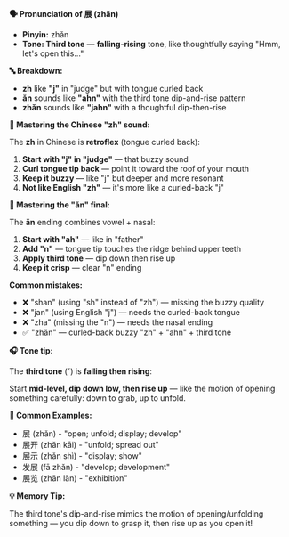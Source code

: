 **🗣️ Pronunciation of 展 (zhǎn)**

- **Pinyin:** zhǎn
- **Tone: Third tone** — **falling-rising** tone, like thoughtfully saying "Hmm, let's open this..."

**🔤 Breakdown:**

- **zh** like **"j"** in "judge" but with tongue curled back
- **ǎn** sounds like **"ahn"** with the third tone dip-and-rise pattern
- **zhǎn** sounds like **"jahn"** with a thoughtful dip-then-rise

**🎯 Mastering the Chinese "zh" sound:**

The **zh** in Chinese is **retroflex** (tongue curled back):

1. **Start with "j" in "judge"** — that buzzy sound
2. **Curl tongue tip back** — point it toward the roof of your mouth
3. **Keep it buzzy** — like "j" but deeper and more resonant
4. **Not like English "zh"** — it's more like a curled-back "j"

**🎯 Mastering the "ǎn" final:**

The **ǎn** ending combines vowel + nasal:

1. **Start with "ah"** — like in "father"
2. **Add "n"** — tongue tip touches the ridge behind upper teeth
3. **Apply third tone** — dip down then rise up
4. **Keep it crisp** — clear "n" ending

**Common mistakes:**

- ❌ "shan" (using "sh" instead of "zh") — missing the buzzy quality
- ❌ "jan" (using English "j") — needs the curled-back tongue
- ❌ "zha" (missing the "n") — needs the nasal ending
- ✅ "zhǎn" — curled-back buzzy "zh" + "ahn" + third tone

**🎧 Tone tip:**

The **third tone** (ˇ) is **falling then rising**:

Start **mid-level, dip down low, then rise up** — like the motion of opening something carefully:
down to grab, up to unfold.

**📝 Common Examples:**

- 展 (zhǎn) - "open; unfold; display; develop"
- 展开 (zhǎn kāi) - "unfold; spread out"
- 展示 (zhǎn shì) - "display; show"
- 发展 (fā zhǎn) - "develop; development"
- 展览 (zhǎn lǎn) - "exhibition"

**💡 Memory Tip:**

The third tone's dip-and-rise mimics the motion of opening/unfolding something — you dip down to
grasp it, then rise up as you open it!
